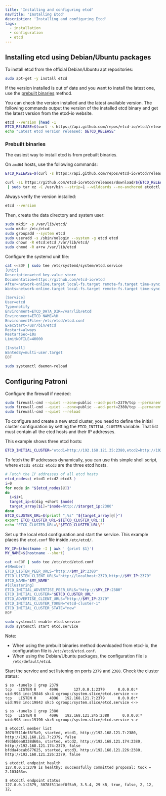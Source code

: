 ```yaml
---
title: 'Installing and configuring etcd'
navTitle: 'Installing Etcd'
description: 'Installing and configuring Etcd'
tags:
  - installation
  - configuration
  - etcd
---
```


## Installing etcd using Debian/Ubuntu packages

To install etcd from the official Debian/Ubuntu apt repositories:

```bash
sudo apt-get -y install etcd
```

If the version installed is out of date and you want to install the latest one, use the [prebuilt binaries](#prebuilt-binaries) method.

You can check the version installed and the latest available version. The following commands output the version of the installed etcd binary and get the latest version from the etcd-io website.

```bash
etcd --version |head -1
ETCD_RELEASE=$(curl -s https://api.github.com/repos/etcd-io/etcd/releases/latest|grep tag_name | cut -d '"' -f 4)
echo "Latest etcd version released: $ETCD_RELEASE"
```

### Prebuilt binaries

The easiest way to install etcd is from prebuilt binaries.

On `amd64` hosts, use the following commands:

```bash
ETCD_RELEASE=$(curl -s https://api.github.com/repos/etcd-io/etcd/releases/latest|grep tag_name | cut -d '"' -f 4)

curl -sL https://github.com/etcd-io/etcd/releases/download/${ETCD_RELEASE}/etcd-${ETCD_RELEASE}-linux-amd64.tar.gz \
 | sudo tar xz -C /usr/bin --strip=1 --wildcards --no-anchored etcdctl etcd
```

Always verify the version installed:

```bash
etcd --version
```

Then, create the data directory and system user:

```bash
sudo mkdir -p /var/lib/etcd/
sudo mkdir /etc/etcd
sudo groupadd --system etcd
sudo useradd -s /sbin/nologin --system -g etcd etcd
sudo chown -R etcd:etcd /var/lib/etcd/
sudo chmod -R a+rw /var/lib/etcd
```

Configure the systemd unit file:

```bash
cat <<EOF | sudo tee /etc/systemd/system/etcd.service
[Unit]
Description=etcd key-value store
Documentation=https://github.com/etcd-io/etcd
After=network-online.target local-fs.target remote-fs.target time-sync.target
Wants=network-online.target local-fs.target remote-fs.target time-sync.target

[Service]
User=etcd
Type=notify
Environment=ETCD_DATA_DIR=/var/lib/etcd
Environment=ETCD_NAME=%H
EnvironmentFile=-/etc/etcd/etcd.conf
ExecStart=/usr/bin/etcd
Restart=always
RestartSec=10s
LimitNOFILE=40000

[Install]
WantedBy=multi-user.target
EOF

sudo systemctl daemon-reload
```

## Configuring Patroni

Configure the firewall if needed:

```bash
sudo firewall-cmd --quiet --zone=public --add-port=2379/tcp --permanent
sudo firewall-cmd --quiet --zone=public --add-port=2380/tcp --permanent
sudo firewall-cmd --quiet --reload
```

To configure and create a new etcd cluster, you need to define the initial cluster configuration by setting the `ETCD_INITIAL_CLUSTER` variable. That list must contain all the etcd hosts and their IP addresses.

This example shows three etcd hosts:

```bash
ETCD_INITIAL_CLUSTER="etcd1=http://192.168.121.35:2380,etcd2=http://192.168.121.245:2380,etcd3=http://192.168.121.191:2380"
```

To fetch the IP addresses dynamically, you can use this simple shell script, where `etcd1 etcd2 etcd3` are the three etcd hosts.

```bash
# Fetch the IP addresses of all etcd hosts
etcd_nodes=( etcd1 etcd2 etcd3 )
i=0
for node in "${etcd_nodes[@]}"
do
  i=$i+1
  target_ip=$(dig +short $node)
  target_array[$i]="$node=http://$target_ip:2380"
done
ETCD_CLUSTER_URL=$(printf ",%s" "${target_array[@]}")
export ETCD_CLUSTER_URL=${ETCD_CLUSTER_URL:1}
echo "ETCD_CLUSTER_URL=\"$ETCD_CLUSTER_URL\""
```

Set up the local etcd configuration and start the service. This example places the `etcd.conf` file inside `/etc/etcd/`. 

```bash
MY_IP=$(hostname -I | awk ' {print $1}')
MY_NAME=$(hostname --short)

cat <<EOF | sudo tee /etc/etcd/etcd.conf
#[Member]
ETCD_LISTEN_PEER_URLS="http://$MY_IP:2380"
ETCD_LISTEN_CLIENT_URLS="http://localhost:2379,http://$MY_IP:2379"
ETCD_NAME="$MY_NAME"
#[Clustering]
ETCD_INITIAL_ADVERTISE_PEER_URLS="http://$MY_IP:2380"
ETCD_INITIAL_CLUSTER="$ETCD_CLUSTER_URL"
ETCD_ADVERTISE_CLIENT_URLS="http://$MY_IP:2379"
ETCD_INITIAL_CLUSTER_TOKEN="etcd-cluster-1"
ETCD_INITIAL_CLUSTER_STATE="new"
EOF

sudo systemctl enable etcd.service
sudo systemctl start etcd.service
```

Note:

* When using the prebuilt binaries method downloaded from etcd-io, the configuration file is `/etc/etcd/etcd.conf`.
* When using the Debian/Ubuntu packages, the configuration file is `/etc/default/etcd`.

Start the service and set listening on ports `2379` and `2380`. Check the cluster status:

```
$ ss -tunelp | grep 2379
tcp   LISTEN 0      4096       127.0.0.1:2379      0.0.0.0:*    uid:998 ino:19846 sk:4 cgroup:/system.slice/etcd.service <->
tcp   LISTEN 0      4096   192.168.121.7:2379      0.0.0.0:*    uid:998 ino:19843 sk:5 cgroup:/system.slice/etcd.service <->

$ ss -tunelp | grep 2380
tcp   LISTEN 0      4096   192.168.121.245:2380      0.0.0.0:*    uid:998 ino:19190 sk:6 cgroup:/system.slice/etcd.service <->

$ etcdctl member list
3078f511def8f5a9, started, etcd1, http://192.168.121.7:2380, http://192.168.121.7:2379, false
493bb0ea8338d60a, started, etcd2, http://192.168.121.174:2380, http://192.168.121.174:2379, false
bfdda4bcab677625, started, etcd3, http://192.168.121.226:2380, http://192.168.121.226:2379, false

$ etcdctl endpoint health
127.0.0.1:2379 is healthy: successfully committed proposal: took = 2.103463ms

$ etcdctl endpoint status
127.0.0.1:2379, 3078f511def8f5a9, 3.5.4, 29 kB, true, false, 2, 12, 12,
```
